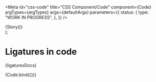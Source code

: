 <!-- @license CC0-1.0 -->


<Meta
  id="css-code"
  title="CSS Component/Code"
  component={Code}
  argTypes={argTypes}
  args={defaultArgs}
  parameters={{
    status: {
      type: "WORK IN PROGRESS",
    },
  }}
/>

  <div style={{ "font-variant-ligatures": "common-ligatures" }}>{Story()}</div>
);

# Ligatures in code

<Description>{ligaturesDocs}</Description>

<Canvas>
  <Story
    name="Ligatures in code"
    decorators={[ContainerWithLigatures]}
    args={{
      textContent:
        "/* “fi,” “ff,” and “fl“ are common ligatures. In code they should take up the space of two characters. Some ligatures are available in Unicode as one character, such as “ﬁ” (U+FB01), Ĳ (U+0132) and ĳ (U+0133). */",
    }}
  >
    {Code.bind({})}
  </Story>
</Canvas>
